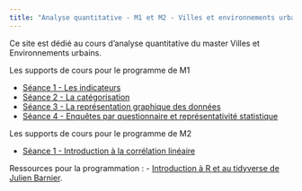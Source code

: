 ```yaml
---
title: "Analyse quantitative - M1 et M2 - Villes et environnements urbains"
---
```


Ce site est dédié au cours d'analyse quantitative du master Villes et Environnements urbains. 

Les supports de cours pour le programme de M1

-   [Séance 1 - Les indicateurs](supportpdf/M1S1.pdf)
-   [Séance 2 - La catégorisation](supportpdf/M1S2.pdf)
-   [Séance 3 - La représentation graphique des données](supportpdf/M1S3.pdf)
-   [Séance 4 - Enquêtes par questionnaire et représentativité statistique](supportpdf/M1S4.pdf)


Les supports de cours pour le programme de M2

-   [Séance 1 - Introduction à la corrélation linéaire](supportpdf/M2S1.pdf)

Ressources pour la programmation :
-   [Introduction à R et au tidyverse de Julien Barnier](https://juba.github.io/tidyverse/).